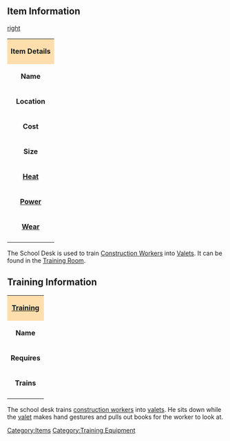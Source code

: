 ==Item Information==

[[image:Schooldesk.jpg|right]]
{| align="right" border="1" cellspacing="0" cellpadding="3" style="margin: 0 0 0 0.5em; background: #FFFFFF; border-collapse: collapse; border-color: #C0C090; width: 200px;"
|- 
| align="center" colspan="2" style="background:#ffdead;" | '''Item Details'''
|-
| '''Name'''
| School Desk
|-
| '''Location'''
| [[Training Room]]
|-
| '''Cost'''
| 5,000
|-
| '''Size'''
| [[Image:Locker.GIF]]
|-
| '''[[Heat]]'''
| 2
|-
| '''[[Power]]'''
| N/A
|-
| '''[[Wear]]'''
| 75
|-
|}
The School Desk is used to train [[Construction Worker|Construction Workers]] into [[Valet|Valets]]. It can be found in the [[Training Room]].

==Training Information==
{| align="right" border="1" cellspacing="0" cellpadding="3" style="margin: 0 0 0 0.5em; background: #FFFFFF; border-collapse: collapse; border-color: #C0C090; width: 200px;"
|-
| align="center" colspan="2" style="background:#ffdead;" | '''[[Training]]'''
|-
| '''Name'''
| School Desk
|-
| '''Requires'''
| [[Construction Worker]]
|-
| '''Trains'''
| [[Valet]]
|-
|}

The school desk trains [[Construction Worker|construction workers]] into [[valet|valets]]. He sits down while the [[valet]] makes hand gestures and pulls out books for the worker to look at.

[[Category:Items]]
[[Category:Training Equipment]]